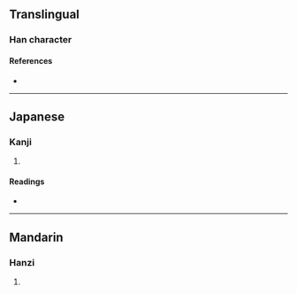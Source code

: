 {{character info/new}}
==Translingual==

===Han character===
{{Han char|rn=102|rad=田|as=04|sn=9|four=|canj=WQO|ids=⿰田夫}}

====References====
* {{Han ref|kx=0760.110|dkj=21768|dj=1170.050|hdz=42531.080|uh=7549|ud=30025}}

----

==Japanese==

===Kanji===
{{ja-kanji|grade=|rs=田04}}

# {{defn|lang=ja|sort=田04}}

====Readings====
* {{ja-readings
|goon=ぶ
|kanon=ふ
|kun=たがや-す
|nanori=}}

----

==Mandarin==

===Hanzi===
{{cmn-hanzi|pin=[[fú]] ([[fu2]])|wg=fu<sup>2</sup>}}

# {{defn|lang=cmn|sort=田04}}